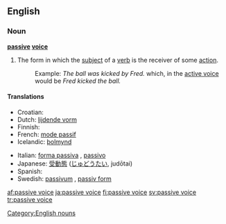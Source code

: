 ==English==

===Noun===
'''[[passive]] [[voice]]'''
# {{grammar}} The form in which the [[subject]] of a [[verb]] is the receiver of some [[action]].
#:Example: ''The ball was kicked by Fred.'' which, in the [[active voice]] would be ''Fred kicked the ball.''

====Translations====
{{top}}
*Croatian: {{t-|hr|pasiv|m}}
*Dutch: [[lijdende vorm]] {{m}}
* Finnish: {{t+|fi|passiivi}}
*French: [[mode passif]] {{m}}
*Icelandic: [[þolmynd]] {{f}}
{{mid}}
*Italian: [[forma passiva]] {{f}}, [[passivo]] {{m}}
*Japanese: [[受動態#Japanese|受動態]] ([[じゅどうたい]], judōtai)
* Spanish: {{t-|es|voz pasiva|f}}
*Swedish: [[passivum]] {{n}}, [[passiv form]] {{c}}
{{bottom}}

[[Category:English nouns]]

[[af:passive voice]]
[[ja:passive voice]]
[[fi:passive voice]]
[[sv:passive voice]]
[[tr:passive voice]]